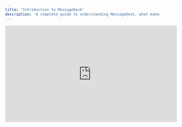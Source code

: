 ```yaml
---
title: "Introduction to MessageDesk"
description: "A complete guide to understanding MessageDesk, what makes our Inbox different, and how to get your team up and running in minutes"
---
```


<iframe width="560" height="315" src="https://www.youtube.com/embed/iFVaD3JQ35g?si=4xiVfi53TpdV-X3T" title="YouTube video player" frameborder="0" allow="accelerometer; autoplay; clipboard-write; encrypted-media; gyroscope; picture-in-picture; web-share" referrerpolicy="strict-origin-when-cross-origin" allowfullscreen />

### Why MessageDesk

We believe great conversations build great businesses.

Unfortunately, most business texting tools feel impersonal—built for blasts, not real connections.

MessageDesk makes it easy for your team and your customers to connect over text through a delightfully easy Team Inbox.

1. **Texting shouldn't feel like a workaround**. It should feel **rich, personal, and powerful**—and it should work for your whole team.
2. **Everyone needs visibility**. Everyone should be able to jump in, assign conversations, and keep things moving. That’s why MessageDesk makes it easy to route, assign, and manage every message in one shared inbox.
3. **Business communication is changing fast**. We’re here to help companies of all sizes meet people where they are—with tools that are simple, reliable, and built for the way teams really work.

   ![Default Inbox Pn](/images/DefaultInbox.png)

## How Does MessageDesk Work?

MessageDesk is a shared inbox platform designed for managing SMS conversations at scale. It helps businesses and teams centralize text message communication with their contacts, making it easy to collaborate, organize, and respond as a team.

MessageDesk makes it easy to unify your existing phone numbers into a single SMS inbox. This is great for businesses with hardline phones (landlines), VoIP systems or Twilio phone numbers.

**Key Features**

\* **Shared Inbox:** Multiple teammates can see, assign, and reply to messages from a single, unified space.

\* **Custom Teammate Permissions**: Customize what conversations each teammate has access to by assigning access by phone number, inbox label, or teammate inbox.

\* **Automations & Scheduling:** Set up recurring reminders, auto-replies, and scheduled messages.

\* **Compliance Tools:** Handle SMS-specific regulations like 10DLC registration.

## Get Started

<Steps>
  <Step title="Sign up for MessageDesk">
    - Create your free account at inbox.messagedesk.com.

      <MySnippet word="bananas" />
  </Step>
  <Step title="Add Phone Number">
    - Connect your first phone number.
    - Host an existing phone number (Landline or VoIP), purchase a new 10-digit phone number through us, or connect an existing Twilio phone number.
  </Step>
  <Step title="Invite your Team">
    - Invite team members to share phone number access and collaborate on conversations.
    - Set up custom roles and permissions to grant specific conversation access to each teammate
  </Step>
</Steps>

---

## Explore more features

<Card title="Configure your phone line(s)" icon="phone" color="#683cb5">
  Add texting to an existing landline, VoIP, or toll-free number or purchase a text-only number.
</Card>